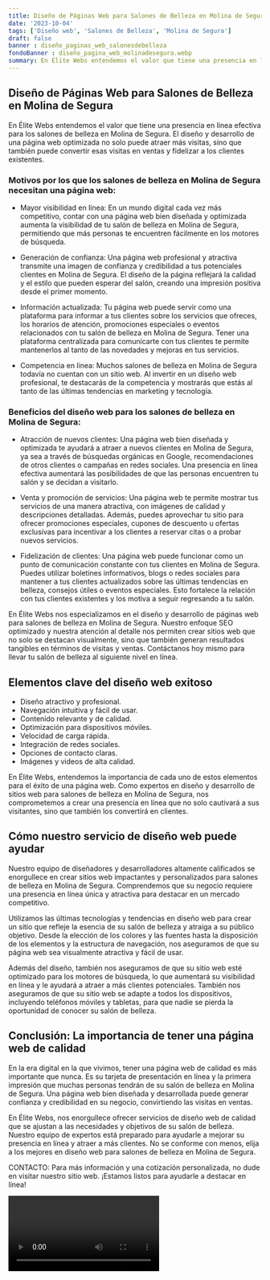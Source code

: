 ```yaml
---
title: Diseño de Páginas Web para Salones de Belleza en Molina de Segura
date: '2023-10-04'
tags: ['Diseño web', 'Salones de Belleza', 'Molina de Segura']
draft: false
banner : diseño_paginas_web_salonesdebelleza
fondoBanner : diseño_pagina_web_molinadesegura.webp
summary: En Élite Webs entendemos el valor que tiene una presencia en línea efectiva para los salones de belleza en Molina de Segura. El diseño y desarrollo de una página web optimizada no solo puede atraer más visitas, sino que también puede convertir esas visitas en ventas y fidelizar a los clientes existentes. 
---
```


## **Diseño de Páginas Web para Salones de Belleza en Molina de Segura**

En Élite Webs entendemos el valor que tiene una presencia en línea efectiva para los salones de belleza en Molina de Segura. El diseño y desarrollo de una página web optimizada no solo puede atraer más visitas, sino que también puede convertir esas visitas en ventas y fidelizar a los clientes existentes. 

### Motivos por los que los salones de belleza en Molina de Segura necesitan una página web:

- Mayor visibilidad en línea: En un mundo digital cada vez más competitivo, contar con una página web bien diseñada y optimizada aumenta la visibilidad de tu salón de belleza en Molina de Segura, permitiendo que más personas te encuentren fácilmente en los motores de búsqueda.

- Generación de confianza: Una página web profesional y atractiva transmite una imagen de confianza y credibilidad a tus potenciales clientes en Molina de Segura. El diseño de la página reflejará la calidad y el estilo que pueden esperar del salón, creando una impresión positiva desde el primer momento.

- Información actualizada: Tu página web puede servir como una plataforma para informar a tus clientes sobre los servicios que ofreces, los horarios de atención, promociones especiales o eventos relacionados con tu salón de belleza en Molina de Segura. Tener una plataforma centralizada para comunicarte con tus clientes te permite mantenerlos al tanto de las novedades y mejoras en tus servicios.

- Competencia en línea: Muchos salones de belleza en Molina de Segura todavía no cuentan con un sitio web. Al invertir en un diseño web profesional, te destacarás de la competencia y mostrarás que estás al tanto de las últimas tendencias en marketing y tecnología.

### Beneficios del diseño web para los salones de belleza en Molina de Segura:

- Atracción de nuevos clientes: Una página web bien diseñada y optimizada te ayudará a atraer a nuevos clientes en Molina de Segura, ya sea a través de búsquedas orgánicas en Google, recomendaciones de otros clientes o campañas en redes sociales. Una presencia en línea efectiva aumentará las posibilidades de que las personas encuentren tu salón y se decidan a visitarlo.

- Venta y promoción de servicios: Una página web te permite mostrar tus servicios de una manera atractiva, con imágenes de calidad y descripciones detalladas. Además, puedes aprovechar tu sitio para ofrecer promociones especiales, cupones de descuento u ofertas exclusivas para incentivar a los clientes a reservar citas o a probar nuevos servicios.

- Fidelización de clientes: Una página web puede funcionar como un punto de comunicación constante con tus clientes en Molina de Segura. Puedes utilizar boletines informativos, blogs o redes sociales para mantener a tus clientes actualizados sobre las últimas tendencias en belleza, consejos útiles o eventos especiales. Esto fortalece la relación con tus clientes existentes y los motiva a seguir regresando a tu salón.

En Élite Webs nos especializamos en el diseño y desarrollo de páginas web para salones de belleza en Molina de Segura. Nuestro enfoque SEO optimizado y nuestra atención al detalle nos permiten crear sitios web que no solo se destacan visualmente, sino que también generan resultados tangibles en términos de visitas y ventas. Contáctanos hoy mismo para llevar tu salón de belleza al siguiente nivel en línea.

<GifSeo />

<Cta />

## Elementos clave del diseño web exitoso

- Diseño atractivo y profesional.
- Navegación intuitiva y fácil de usar.
- Contenido relevante y de calidad.
- Optimización para dispositivos móviles.
- Velocidad de carga rápida.
- Integración de redes sociales.
- Opciones de contacto claras.
- Imágenes y videos de alta calidad.

En Élite Webs, entendemos la importancia de cada uno de estos elementos para el éxito de una página web. Como expertos en diseño y desarrollo de sitios web para salones de belleza en Molina de Segura, nos comprometemos a crear una presencia en línea que no solo cautivará a sus visitantes, sino que también los convertirá en clientes.

## Cómo nuestro servicio de diseño web puede ayudar

Nuestro equipo de diseñadores y desarrolladores altamente calificados se enorgullece en crear sitios web impactantes y personalizados para salones de belleza en Molina de Segura. Comprendemos que su negocio requiere una presencia en línea única y atractiva para destacar en un mercado competitivo.

Utilizamos las últimas tecnologías y tendencias en diseño web para crear un sitio que refleje la esencia de su salón de belleza y atraiga a su público objetivo. Desde la elección de los colores y las fuentes hasta la disposición de los elementos y la estructura de navegación, nos aseguramos de que su página web sea visualmente atractiva y fácil de usar.

Además del diseño, también nos aseguramos de que su sitio web esté optimizado para los motores de búsqueda, lo que aumentará su visibilidad en línea y le ayudará a atraer a más clientes potenciales. También nos aseguramos de que su sitio web se adapte a todos los dispositivos, incluyendo teléfonos móviles y tabletas, para que nadie se pierda la oportunidad de conocer su salón de belleza.

## Conclusión: La importancia de tener una página web de calidad

En la era digital en la que vivimos, tener una página web de calidad es más importante que nunca. Es su tarjeta de presentación en línea y la primera impresión que muchas personas tendrán de su salón de belleza en Molina de Segura. Una página web bien diseñada y desarrollada puede generar confianza y credibilidad en su negocio, convirtiendo las visitas en ventas.

En Élite Webs, nos enorgullece ofrecer servicios de diseño web de calidad que se ajustan a las necesidades y objetivos de su salón de belleza. Nuestro equipo de expertos está preparado para ayudarle a mejorar su presencia en línea y atraer a más clientes. No se conforme con menos, elija a los mejores en diseño web para salones de belleza en Molina de Segura.

CONTACTO: Para más información y una cotización personalizada, no dude en visitar nuestro sitio web. ¡Estamos listos para ayudarle a destacar en línea!

<Video />

<CtaBot job='Salones de Belleza' city='Molina de Segura'/>

<Gmaps query='Molina de Segura+españa+maps' />